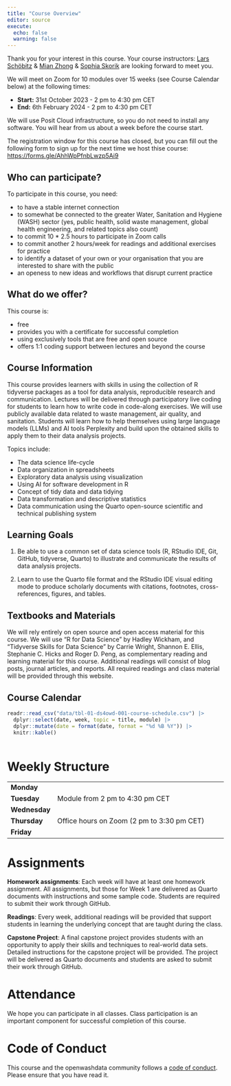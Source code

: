 ```yaml
---
title: "Course Overview"
editor: source
execute: 
  echo: false
  warning: false
---
```


Thank you for your interest in this course. Your course instructors: [Lars Schöbitz](https://openwashdata.org/about/lars/) & [Mian Zhong](https://openwashdata.org/about/mian/) & [Sophia Skorik](https://openwashdata.org/about/sophia/) are looking forward to meet you. 

We will meet on Zoom for 10 modules over 15 weeks (see Course Calendar below) at the following times: 

- **Start:** 31st October 2023 - 2 pm to 4:30 pm CET 
- **End:** 6th February 2024 - 2 pm to 4:30 pm CET

We will use Posit Cloud infrastructure, so you do not need to install any software. You will hear from us about a week before the course start.

The registration window for this course has closed, but you can fill out the following form to sign up for the next time we host thise course: <https://forms.gle/AhhWpPfnbLwzp5Ai9>

## Who can participate?

To participate in this course, you need:

- to have a stable internet connection
- to somewhat be connected to the greater Water, Sanitation and Hygiene (WASH) sector (yes, public health, solid waste management, global health engineering, and related topics also count)
- to commit 10 * 2.5 hours to participate in Zoom calls
- to commit another 2 hours/week for readings and additional exercises for practice
- to identify a dataset of your own or your organisation that you are interested to share with the public
- an openess to new ideas and workflows that disrupt current practice

## What do we offer?

This course is:

- free
- provides you with a certificate for successful completion
- using exclusively tools that are free and open source
- offers 1:1 coding support between lectures and beyond the course

## Course Information

This course provides learners with skills in using the collection of R tidyverse packages as a tool for data analysis, reproducible research and communication. Lectures will be delivered through participatory live coding for students to learn how to write code in code-along exercises. We will use publicly available data related to waste management, air quality, and sanitation. Students will learn how to help themselves using large language models (LLMs) and AI tools Perplexity and build upon the obtained skills to apply them to their data analysis projects.

Topics include:

-   The data science life-cycle
-   Data organization in spreadsheets
-   Exploratory data analysis using visualization
-   Using AI for software development in R 
-   Concept of tidy data and data tidying
-   Data transformation and descriptive statistics
-   Data communication using the Quarto open-source scientific and technical publishing system

## Learning Goals

1. Be able to use a common set of data science tools (R, RStudio IDE, Git, GitHub, tidyverse, Quarto) to illustrate and communicate the results of data analysis projects.

2. Learn to use the Quarto file format and the RStudio IDE visual editing mode to produce scholarly documents with citations, footnotes, cross-references, figures, and tables.

## Textbooks and Materials

We will rely entirely on open source and open access material for this course. We will use "R for Data Science" by Hadley Wickham, and "Tidyverse Skills for Data Science" by Carrie Wright, Shannon E. Ellis, Stephanie C. Hicks and Roger D. Peng, as complementary reading and learning material for this course. Additional readings will consist of blog posts, journal articles, and reports. All required readings and class material will be provided through this website. 

## Course Calendar

```r
readr::read_csv("data/tbl-01-ds4owd-001-course-schedule.csv") |> 
  dplyr::select(date, week, topic = title, module) |> 
  dplyr::mutate(date = format(date, format = "%d %B %Y")) |> 
  knitr::kable()
  
```

# Weekly Structure

|          |                                           |
|----------|-------------------------------------------|
| **Monday**   |                |
| **Tuesday**  |  Module from 2 pm to 4:30 pm CET                              |
| **Wednesday** | |
| **Thursday** | Office hours on Zoom (2 pm to 3:30 pm CET) |
| **Friday**   |              |

# Assignments

**Homework assignments**: Each week will have at least one homework assignment. All assignments, but those for Week 1 are delivered as Quarto documents with instructions and some sample code. Students are required to submit their work through GitHub.

**Readings**: Every week, additional readings will be provided that support students in learning the underlying concept that are taught during the class.

**Capstone Project**: A final capstone project provides students with an opportunity to apply their skills and techniques to real-world data sets. Detailed instructions for the capstone project will be provided. The project will be delivered as Quarto documents and students are asked to submit their work through GitHub.

# Attendance 

We hope you can participate in all classes. Class participation is an important component for successful completion of this course.

# Code of Conduct 

This course and the openwashdata community follows a [code of conduct](code_of_conduct.html). Please ensure that you have read it.


